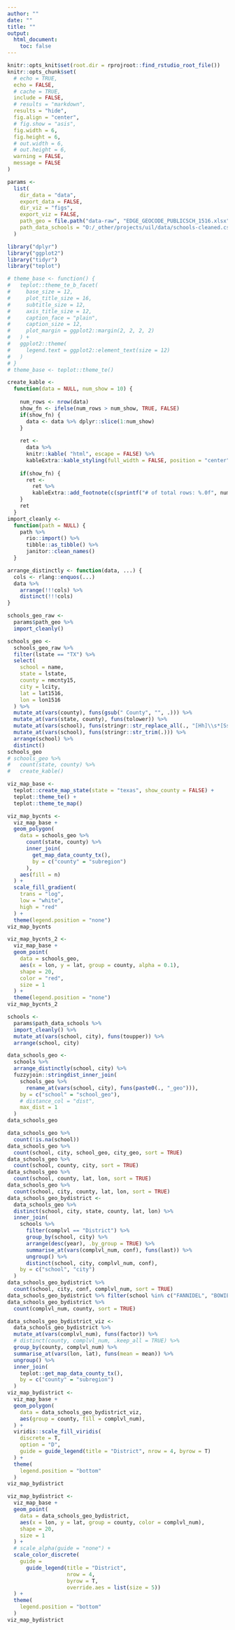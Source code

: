 ```yaml
---
author: ""
date: ""
title: ""
output:
  html_document:
    toc: false
---
```


```r
knitr::opts_knit$set(root.dir = rprojroot::find_rstudio_root_file())
knitr::opts_chunk$set(
  # echo = TRUE,
  echo = FALSE,
  # cache = TRUE,
  include = FALSE,
  # results = "markdown",
  results = "hide",
  fig.align = "center",
  # fig.show = "asis",
  fig.width = 6,
  fig.height = 6,
  # out.width = 6,
  # out.height = 6,
  warning = FALSE,
  message = FALSE
)

```

```r
params <-
  list(
    dir_data = "data",
    export_data = FALSE,
    dir_viz = "figs",
    export_viz = FALSE,
    path_geo = file.path("data-raw", "EDGE_GEOCODE_PUBLICSCH_1516.xlsx"),
    path_data_schools = "O:/_other/projects/uil/data/schools-cleaned.csv"
  )
```


```r
library("dplyr")
library("ggplot2")
library("tidyr")
library("teplot")
```

```r
# theme_base <- function() {
#   teplot::theme_te_b_facet(
#     base_size = 12,
#     plot_title_size = 16,
#     subtitle_size = 12,
#     axis_title_size = 12,
#     caption_face = "plain",
#     caption_size = 12,
#     plot_margin = ggplot2::margin(2, 2, 2, 2)
#   ) +
#   ggplot2::theme(
#     legend.text = ggplot2::element_text(size = 12)
#   )
# }
# theme_base <- teplot::theme_te()

create_kable <-
  function(data = NULL, num_show = 10) {
    
    num_rows <- nrow(data)
    show_fn <- ifelse(num_rows > num_show, TRUE, FALSE)
    if(show_fn) {
      data <- data %>% dplyr::slice(1:num_show)
    }
    
    ret <-
      data %>% 
      knitr::kable( "html", escape = FALSE) %>%
      kableExtra::kable_styling(full_width = FALSE, position = "center")
    
    if(show_fn) {
      ret <-
        ret %>%
        kableExtra::add_footnote(c(sprintf("# of total rows: %.0f", num_rows)), notation = "number")
    }
    ret
  }
import_cleanly <-
  function(path = NULL) {
    path %>%
      rio::import() %>%
      tibble::as_tibble() %>% 
      janitor::clean_names()
  }

arrange_distinctly <- function(data, ...) {
  cols <- rlang::enquos(...)
  data %>%
    arrange(!!!cols) %>%
    distinct(!!!cols)
}
```

```r
schools_geo_raw <-
  params$path_geo %>% 
  import_cleanly()

schools_geo <-
  schools_geo_raw %>%
  filter(lstate == "TX") %>% 
  select(
    school = name, 
    state = lstate, 
    county = nmcnty15, 
    city = lcity, 
    lat = lat1516, 
    lon = lon1516
  ) %>% 
  mutate_at(vars(county), funs(gsub(" County", "", .))) %>% 
  mutate_at(vars(state, county), funs(tolower)) %>% 
  mutate_at(vars(school), funs(stringr::str_replace_all(., "[Hh]\\s*[Ss]$", ""))) %>% 
  mutate_at(vars(school), funs(stringr::str_trim(.))) %>% 
  arrange(school) %>% 
  distinct()
schools_geo
# schools_geo %>%
#   count(state, county) %>% 
#   create_kable()
```

```r
viz_map_base <-
  teplot::create_map_state(state = "texas", show_county = FALSE) +
  teplot::theme_te() +
  teplot::theme_te_map()

viz_map_bycnts <-
  viz_map_base +
  geom_polygon(
    data = schools_geo %>%
      count(state, county) %>%
      inner_join(
        get_map_data_county_tx(),
        by = c("county" = "subregion")
      ),
    aes(fill = n)
  ) +
  scale_fill_gradient(
    trans = "log",
    low = "white",
    high = "red"
  ) +
  theme(legend.position = "none")
viz_map_bycnts

viz_map_bycnts_2 <-
  viz_map_base +
  geom_point(
    data = schools_geo,
    aes(x = lon, y = lat, group = county, alpha = 0.1),
    shape = 20,
    color = "red",
    size = 1
  ) +
  theme(legend.position = "none")
viz_map_bycnts_2
```

```r
schools <-
  params$path_data_schools %>% 
  import_cleanly() %>% 
  mutate_at(vars(school, city), funs(toupper)) %>% 
  arrange(school, city)

data_schools_geo <-
  schools %>%
  arrange_distinctly(school, city) %>% 
  fuzzyjoin::stringdist_inner_join(
    schools_geo %>%
      rename_at(vars(school, city), funs(paste0(., "_geo"))),
    by = c("school" = "school_geo"),
    # distance_col = "dist",
    max_dist = 1
  )
data_schools_geo
```

```r
data_schools_geo %>%
  count(!is.na(school))
data_schools_geo %>%
  count(school, city, school_geo, city_geo, sort = TRUE)
data_schools_geo %>%
  count(school, county, city, sort = TRUE)
data_schools_geo %>%
  count(school, county, lat, lon, sort = TRUE)
data_schools_geo %>%
  count(school, city, county, lat, lon, sort = TRUE)
data_schools_geo_bydistrict <-
  data_schools_geo %>%
  distinct(school, city, state, county, lat, lon) %>%
  inner_join(
    schools %>% 
      filter(complvl == "District") %>% 
      group_by(school, city) %>%
      arrange(desc(year), .by_group = TRUE) %>% 
      summarise_at(vars(complvl_num, conf), funs(last)) %>% 
      ungroup() %>% 
      distinct(school, city, complvl_num, conf),
    by = c("school", "city")
  )
data_schools_geo_bydistrict %>%
  count(school, city, conf, complvl_num, sort = TRUE)
data_schools_geo_bydistrict %>% filter(school %in% c("FANNIDEL", "BOWIE"))
data_schools_geo_bydistrict %>%
  count(complvl_num, county, sort = TRUE)
```

```r
data_schools_geo_bydistrict_viz <-
  data_schools_geo_bydistrict %>%
  mutate_at(vars(complvl_num), funs(factor)) %>% 
  # distinct(county, complvl_num, .keep_all = TRUE) %>% 
  group_by(county, complvl_num) %>% 
  summarise_at(vars(lon, lat), funs(mean = mean)) %>% 
  ungroup() %>% 
  inner_join(
    teplot::get_map_data_county_tx(),
    by = c("county" = "subregion")
  )
viz_map_bydistrict <-
  viz_map_base +
  geom_polygon(
    data = data_schools_geo_bydistrict_viz,
    aes(group = county, fill = complvl_num),
  ) +
  viridis::scale_fill_viridis(
    discrete = T,
    option = "D",
    guide = guide_legend(title = "District", nrow = 4, byrow = T)
  ) +
  theme(
    legend.position = "bottom"
  )
viz_map_bydistrict
```


```r
viz_map_bydistrict <-
  viz_map_base +
  geom_point(
    data = data_schools_geo_bydistrict,
    aes(x = lon, y = lat, group = county, color = complvl_num),
    shape = 20,
    size = 1
  ) +
  # scale_alpha(guide = "none") +
  scale_color_discrete(
    guide = 
      guide_legend(title = "District", 
                   nrow = 4, 
                   byrow = T, 
                   override.aes = list(size = 5))
  ) +
  theme(
    legend.position = "bottom"
  )
viz_map_bydistrict
```

